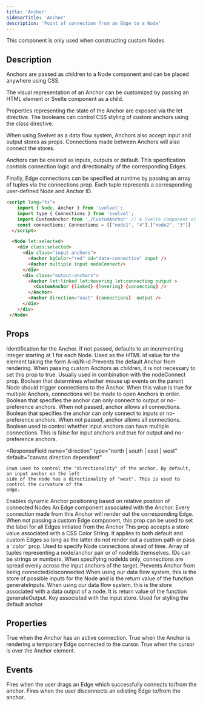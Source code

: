 ```yaml
---
title: 'Anchor'
sidebarTitle: 'Anchor'
description: 'Point of connection from an Edge to a Node'
---
```


<Info>This component is only used when constructing custom Nodes</Info>

## Description

Anchors are passed as children to a Node component and can be placed anywhere using CSS.

The visual representation of an Anchor can be customized by passing an HTML element or Svelte component as a child.

Properties representing the state of the Anchor are exposed via the let directive. The booleans can control CSS styling of custom anchors using the class directive.

When using Svelvet as a data flow system, Anchors also accept input and output stores as props. Connections made between Anchors will also connect the stores.

Anchors can be created as inputs, outputs or default. This specification controls connection logic and directionality of the corresponding Edges.

Finally, Edge connections can be specified at runtime by passing an array of tuples via the connections prop. Each tuple represents a corresponding user-defined Node and Anchor ID.

```HTML MyNode.svelte
<script lang="ts">
    import { Node, Anchor } from 'svelvet';
    import type { Connections } from 'svelvet';
    import CustomAnchor from './CustomAnchor' // A Svelte component or HTML element of your creation
    const connections: Connections = [["node1", "4"],["node2", "3"]]
  </script>

  <Node let:selected>
    <div class:selected>
      <div class="input-anchors">
        <Anchor bgColor="red" id="data-connection" input />
        <Anchor multiple input nodeConnect/>
      </div>
      <div class="output-anchors">
        <Anchor let:linked let:hovering let:connecting output >
          <CustomAnchor {linked} {hovering} {connecting} />
        </Anchor>
        <Anchor direction="east" {connections}  output />
      </div>
    </div>
 </Node>

```

## Props

<ResponseField name="id" type="string | number" default="incrementing integer">
	Identification for the Anchor. If not passed, defaults to an incrementing integer starting at 1
	for each Node. Used as the HTML id value for the element taking the form A-id/N-id
</ResponseField>

<ResponseField name="invisible" type="boolean" default="false">
	Prevents the default Anchor from rendering. When passing custom Anchors as children, it is not
	necessary to set this prop to true. Usually used in combination with the nodeConnect prop.
</ResponseField>

<ResponseField name="nodeConnect" type="boolean" default="false">
	Boolean that determines whether mouse up events on the parent Node should trigger connections to
	the Anchor. When this value is true for multiple Anchors, connections will be made to open Anchors
	in order.
</ResponseField>

<ResponseField name="input" type="boolean" default="false">
	Boolean that specifies the anchor can only connect to output or no-preference anchors. When not
	passed, anchor allows all connections.
</ResponseField>

<ResponseField name="output" type="boolean" default="false">
	Boolean that specifies the anchor can only connect to inputs or no-preference anchors. When not
	passed, anchor allows all connections.
</ResponseField>

<ResponseField name="multiple" type="boolean" default="input/output dependent">
	Boolean used to control whether input anchors can have multiple connections. This is false for
	input anchors and true for output and no-preference anchors.
</ResponseField>

<ResponseField
	name="direction"
	type="north | south | east | west"
	default="canvas direction dependent"
>
	Enum used to control the "directionality" of the anchor. By default, an input anchor on the left
	side of the node has a directionality of "west". This is used to control the curvature of the
	edge.
</ResponseField>
<ResponseField name="dynamic" type="boolean" default="false">
	Enables dynamic Anchor positioning based on relative position of connected Nodes
</ResponseField>

<ResponseField name="edge" type="Svelte Component | null" default="null">
	An Edge component associated with the Anchor. Every connection made from this Anchor will render
	out the corresponding Edge.
</ResponseField>
<ResponseField name="edgeLabel" type="string" default="">
	When not passing a custom Edge component, this prop can be used to set the label for all Edges
	initiated from the Anchor
</ResponseField>
<ResponseField name="edgeColor" type="Writable<CSS Color String>" default="theme dependent">
	This prop accepts a store value associated with a CSS Color String. It applies to both default and
	custom Edges so long as the latter do not render out a custom path or pass a `color` prop.
</ResponseField>

<ResponseField name="connections" type="Array<[nodeId, anchorId] | nodeId>" default="[]">
	Used to specify Node connections ahead of time. Array of tuples representing a node/anchor pair or
	of nodeIds themselves. IDs can be strings or numbers. When specifying nodeIds only, connections
	are spread evenly across the input anchors of the target.
</ResponseField>
<ResponseField name="locked" type="boolean" default="false">
	Prevents Anchor from being connected/disconnected
</ResponseField>

<ResponseField name="inputsStore" type="ReturnType<typeof generateInputs> | null" default="null">
	When using our data flow system, this is the store of possible inputs for the Node and is the
	return value of the function generateInputs.
</ResponseField>

<ResponseField name="outputStore" type="Readable<unknown> | null" default=" null">
	When using our data flow system, this is the store associated with a data output of a node. It is
	return value of the function generateOutput.
</ResponseField>

<ResponseField name="key" type="string | null" default="null">
	Key associated with the input store.
</ResponseField>

<ResponseField name="bgColor" type="CSS Color String" default="theme dependent">
	Used for styling the default anchor
</ResponseField>

## Properties

<ResponseField name="let:linked" type="boolean">
	True when the Anchor has an active connection.
</ResponseField>

<ResponseField name="let:connecting" type="boolean">
	True when the Anchor is rendering a temporary Edge connected to the cursor.
</ResponseField>

<ResponseField name="let:hovering" type="boolean">
	True when the cursor is over the Anchor element.
</ResponseField>

## Events

<ResponseField name="on:connection">
	Fires when the user drags an Edge which successfully connects to/from the anchor.
</ResponseField>

<ResponseField name="on:disconnection">
	Fires when the user disconnects an edisting Edge to/from the anchor.
</ResponseField>
